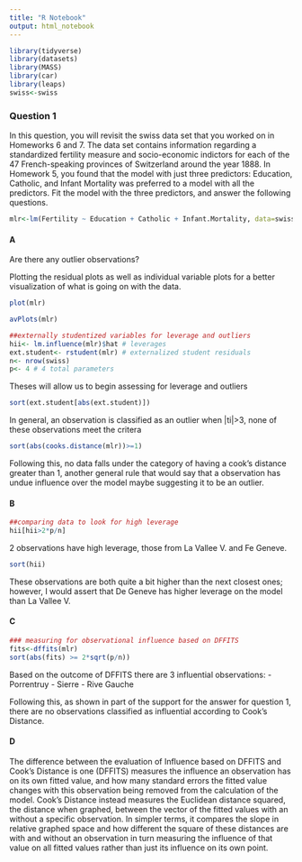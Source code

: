 ```yaml
---
title: "R Notebook"
output: html_notebook
---
```


```r
library(tidyverse)
library(datasets)
library(MASS)
library(car)
library(leaps)
swiss<-swiss
```


### Question 1
In this question, you will revisit the swiss data set that you worked on in Homeworks 6 and 7. The data set contains information regarding a standardized fertility measure and socio-economic indictors for each of the 47 French-speaking provinces of Switzerland around the year 1888. In Homework 5, you found that the model with just three predictors: Education, Catholic, and Infant Mortality was preferred to a model with all the predictors. Fit the model with the three predictors, and answer the following questions.

```r
mlr<-lm(Fertility ~ Education + Catholic + Infant.Mortality, data=swiss)
```


#### A
Are there any outlier observations?

Plotting the residual plots as well as individual variable plots for a better visualization of what is going on with the data.

```r
plot(mlr)
```

```r
avPlots(mlr)
```

```r
##externally studentized variables for leverage and outliers
hii<- lm.influence(mlr)$hat # leverages
ext.student<- rstudent(mlr) # externalized student residuals
n<- nrow(swiss)
p<- 4 # 4 total parameters
```

Theses will allow us to begin assessing for leverage and outliers

```r
sort(ext.student[abs(ext.student)])
```

In general, an observation is classified as an outlier when |ti|>3, none of these observations meet the critera

```r
sort(abs(cooks.distance(mlr))>=1)
```
Following this, no data falls under the category of having a cook's distance greater than 1, another general rule that would say that a observation has undue influence over the model maybe suggesting it to be an outlier.


#### B

```r
##comparing data to look for high leverage 
hii[hii>2*p/n]
```

2 observations have high leverage, those from La Vallee V. and Fe Geneve.

```r
sort(hii)
```
These observations are both quite a bit higher than the next closest ones; however, I would assert that De Geneve has higher leverage on the model than La Vallee V.

#### C
```r
### measuring for observational influence based on DFFITS
fits<-dffits(mlr)
sort(abs(fits) >= 2*sqrt(p/n))
```

Based on the outcome of DFFITS there are 3 influential observations:
- Porrentruy
- Sierre
- Rive Gauche

Following this, as shown in part of the support for the answer for question 1, there are no observations classified as influential according to Cook's Distance.

#### D
The difference between the evaluation of Influence based on DFFITS and Cook's Distance is one (DFFITS) measures the influence an observation has on its own fitted value, and how many standard errors the fitted value changes with this observation being removed from the calculation of the model. Cook's Distance instead measures the Euclidean distance squared, the distance when graphed, between the vector of the fitted values with an without a specific observation. In simpler terms, it compares the slope in relative graphed space and how different the square of these distances are with and without an observation in turn measuring the influence of that value on all fitted values rather than just its influence on its own point. 




